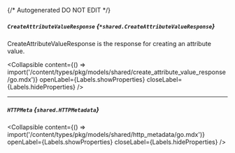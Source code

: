 {/* Autogenerated DO NOT EDIT  */}

##### `CreateAttributeValueResponse` *{`*shared.CreateAttributeValueResponse`}*
CreateAttributeValueResponse is the response for creating an attribute value.

<Collapsible content={() => import('/content/types/pkg/models/shared/create_attribute_value_response/go.mdx')} openLabel={Labels.showProperties} closeLabel={Labels.hideProperties} />


---
##### `HTTPMeta` *{`shared.HTTPMetadata`}*

<Collapsible content={() => import('/content/types/pkg/models/shared/http_metadata/go.mdx')} openLabel={Labels.showProperties} closeLabel={Labels.hideProperties} />




